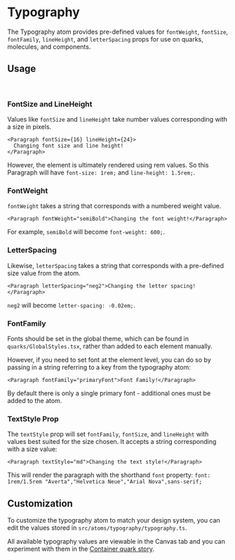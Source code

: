 

<Meta title="Atoms/Typography" component={Typography} />

# Typography

The Typography atom provides pre-defined values for `fontWeight`, `fontSize`, `fontFamily`, `lineHeight`, and
`letterSpacing` props for use on quarks, molecules, and components.

## Usage

<br />

### FontSize and LineHeight

Values like `fontSize` and `lineHeight` take number values corresponding with a size in pixels.

```tsx
<Paragraph fontSize={16} lineHeight={24}>
  Changing font size and line height!
</Paragraph>
```

However, the element is ultimately rendered using rem values. So this Paragraph will have `font-size: 1rem;` and
`line-height: 1.5rem;`.

### FontWeight

`fontWeight` takes a string that corresponds with a numbered weight value.

```tsx
<Paragraph fontWeight="semiBold">Changing the font weight!</Paragraph>
```

For example, `semiBold` will become `font-weight: 600;`.

### LetterSpacing

Likewise, `letterSpacing` takes a string that corresponds with a pre-defined size value from the atom.

```tsx
<Paragraph letterSpacing="neg2">Changing the letter spacing!</Paragraph>
```

`neg2` will become `letter-spacing: -0.02em;`.

### FontFamily

Fonts should be set in the global theme, which can be found in `quarks/GlobalStyles.tsx`, rather than added to each
element manually.

However, if you need to set font at the element level, you can do so by passing in a string referring to a key from the
typography atom:

```tsx
<Paragraph fontFamily="primaryFont">Font Family!</Paragraph>
```

By default there is only a single primary font - additional ones must be added to the atom.

### TextStyle Prop

The `textStyle` prop will set `fontFamily`, `fontSize`, and `lineHeight` with values best suited for the size chosen. It
accepts a string corresponding with a size value:

```tsx
<Paragraph textStyle="md">Changing the text style!</Paragraph>
```

This will render the paragraph with the shorthand `font` property:
`font: 1rem/1.5rem "Averta","Helvetica Neue","Arial Nova",sans-serif;`

## Customization

To customize the typography atom to match your design system, you can edit the values stored in
`src/atoms/typography/typography.ts`.

All available typography values are viewable in the Canvas tab and you can experiment with them in the
[Container quark story](?path=/story/quarks-container--container).

<Story name="Typography" story={typography} />
